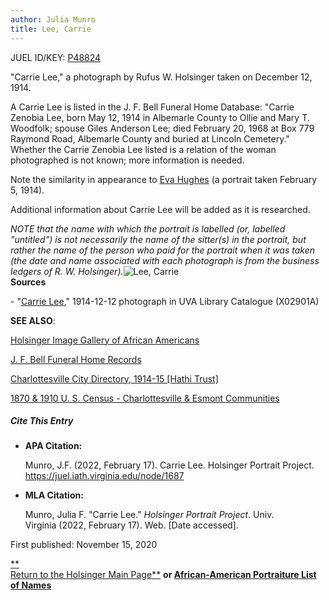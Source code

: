 ```yaml
---
author: Julia Munro
title: Lee, Carrie
---
```

JUEL ID/KEY: [P48824](http://juel.iath.virginia.edu/public_person?person=48824 "P48824")

"Carrie Lee," a photograph by Rufus W. Holsinger taken on December 12, 1914.

A Carrie Lee is listed in the J. F. Bell Funeral Home Database: "Carrie Zenobia Lee, born May 12, 1914 in Albemarle County to Ollie and Mary T. Woodfolk; spouse Giles Anderson Lee; died February 20, 1968 at Box 779 Raymond Road, Albemarle County and buried at Lincoln Cemetery." Whether the Carrie Zenobia Lee listed is a relation of the woman photographed is not known; more information is needed. 

Note the similarity in appearance to [Eva Hughes](http://juel.iath.virginia.edu/node/1557 "Hughes, Eva") (a portrait taken February 5, 1914).

Additional information about Carrie Lee will be added as it is researched.

_NOTE that the name with which the portrait is labelled (or, labelled "untitled") is not necessarily the name of the sitter(s) in the portrait, but rather the name of the person who paid for the portrait when it was taken (the date and name associated with each photograph is from the business ledgers of R. W. Holsinger)._![Lee, Carrie](https://iiif.lib.virginia.edu/iiif/uva-lib:1042896/full/778,561/0/default.jpg "Lee, Carrie")   
**Sources**

\- "[Carrie Lee](https://search.lib.virginia.edu/catalog/uva-lib:1042896#?c=0&m=0&s=0&cv=0&xywh=0%2C-77%2C4004%2C2968 "Lee, Carrie")," 1914-12-12 photograph in UVA Library Catalogue (X02901A)  
  

**SEE ALSO**:

[Holsinger Image Gallery of African Americans](http://rwholsingerphotos.org/images.php "Holsinger Image Gallery of African Americans")

[J. F. Bell Funeral Home Records](http://www2.vcdh.virginia.edu/afam/raceandplace/perl_scripts/funeral_search.html "J. F. Bell Funeral Home Database")

[Charlottesville City Directory, 1914-15 \[Hathi Trust\]](https://catalog.hathitrust.org/Record/101954103 "Charlottesville City Directory, 1914-15") 

[1870 & 1910 U. S. Census - Charlottesville & Esmont Communities](http://www2.vcdh.virginia.edu/afam/raceandplace/census/search_both.html "1870 & 1910 U. S. Census: Charlottesville and Esmont Communities")

##### **Cite This Entry**

*   **APA Citation:**
    
    Munro, J.F. (2022, February 17). Carrie Lee. Holsinger Portrait Project. https://juel.iath.virginia.edu/node/1687
    
*   **MLA Citation:**
    
    Munro, Julia F. "Carrie Lee." _Holsinger Portrait Project_. Univ. Virginia (2022, February 17). Web. \[Date accessed\].
    

  
First published: November 15, 2020     

[**  
Return to the Holsinger Main Page**](http://juel.iath.virginia.edu/node/980) **or [African-American Portraiture List of Names](http://juel.iath.virginia.edu/node/996)**